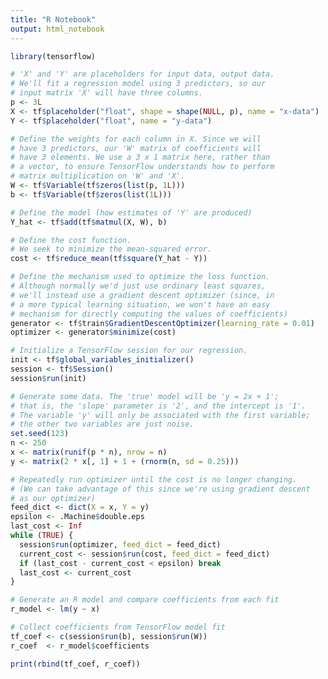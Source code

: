 ```yaml
---
title: "R Notebook"
output: html_notebook
---
```



```r
library(tensorflow)

# 'X' and 'Y' are placeholders for input data, output data.
# We'll fit a regression model using 3 predictors, so our
# input matrix 'X' will have three columns.
p <- 3L
X <- tf$placeholder("float", shape = shape(NULL, p), name = "x-data")
Y <- tf$placeholder("float", name = "y-data")

# Define the weights for each column in X. Since we will
# have 3 predictors, our 'W' matrix of coefficients will
# have 3 elements. We use a 3 x 1 matrix here, rather than
# a vector, to ensure TensorFlow understands how to perform
# matrix multiplication on 'W' and 'X'.
W <- tf$Variable(tf$zeros(list(p, 1L)))
b <- tf$Variable(tf$zeros(list(1L)))

# Define the model (how estimates of 'Y' are produced)
Y_hat <- tf$add(tf$matmul(X, W), b)

# Define the cost function.
# We seek to minimize the mean-squared error.
cost <- tf$reduce_mean(tf$square(Y_hat - Y))

# Define the mechanism used to optimize the loss function.
# Although normally we'd just use ordinary least squares,
# we'll instead use a gradient descent optimizer (since, in
# a more typical learning situation, we won't have an easy
# mechanism for directly computing the values of coefficients)
generator <- tf$train$GradientDescentOptimizer(learning_rate = 0.01)
optimizer <- generator$minimize(cost)

# Initialize a TensorFlow session for our regression.
init <- tf$global_variables_initializer()
session <- tf$Session()
session$run(init)

# Generate some data. The 'true' model will be 'y = 2x + 1';
# that is, the 'slope' parameter is '2', and the intercept is '1'.
# The variable 'y' will only be associated with the first variable;
# the other two variables are just noise.
set.seed(123)
n <- 250
x <- matrix(runif(p * n), nrow = n)
y <- matrix(2 * x[, 1] + 1 + (rnorm(n, sd = 0.25)))

# Repeatedly run optimizer until the cost is no longer changing.
# (We can take advantage of this since we're using gradient descent
# as our optimizer)
feed_dict <- dict(X = x, Y = y)
epsilon <- .Machine$double.eps
last_cost <- Inf
while (TRUE) {
  session$run(optimizer, feed_dict = feed_dict)
  current_cost <- session$run(cost, feed_dict = feed_dict)
  if (last_cost - current_cost < epsilon) break
  last_cost <- current_cost
}

# Generate an R model and compare coefficients from each fit
r_model <- lm(y ~ x)

# Collect coefficients from TensorFlow model fit
tf_coef <- c(session$run(b), session$run(W))
r_coef  <- r_model$coefficients

print(rbind(tf_coef, r_coef))
```

